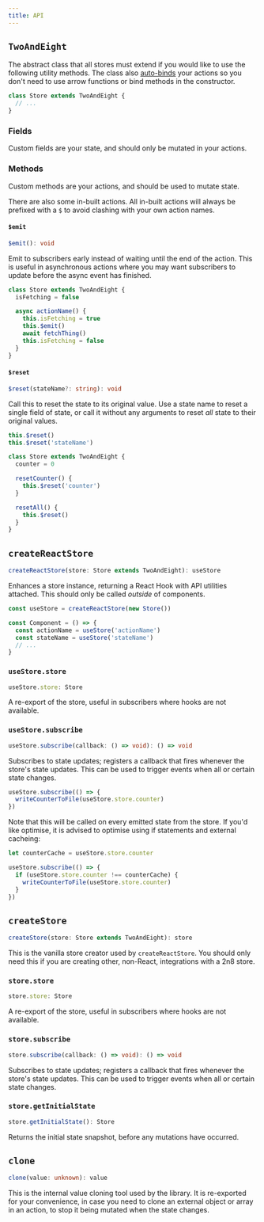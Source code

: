 ```yaml
---
title: API
---
```


## `TwoAndEight`

The abstract class that all stores must extend if you would like to use the
following utility methods. The class also
[auto-binds](https://www.npmjs.com/package/auto-bind) your actions so you don't
need to use arrow functions or bind methods in the constructor.

```ts
class Store extends TwoAndEight {
  // ...
}
```

### Fields

Custom fields are your state, and should only be mutated in your actions.

### Methods

Custom methods are your actions, and should be used to mutate state.

There are also some in-built actions. All in-built actions will always be
prefixed with a `$` to avoid clashing with your own action names.

#### `$emit`

```ts
$emit(): void
```

Emit to subscribers early instead of waiting until the end of the action. This
is useful in asynchronous actions where you may want subscribers to update
before the async event has finished.

```ts
class Store extends TwoAndEight {
  isFetching = false

  async actionName() {
    this.isFetching = true
    this.$emit()
    await fetchThing()
    this.isFetching = false
  }
}
```

#### `$reset`

```ts
$reset(stateName?: string): void
```

Call this to reset the state to its original value. Use a state name to reset a
single field of state, or call it without any arguments to reset _all_ state to
their original values.

```ts
this.$reset()
this.$reset('stateName')
```

```ts
class Store extends TwoAndEight {
  counter = 0

  resetCounter() {
    this.$reset('counter')
  }

  resetAll() {
    this.$reset()
  }
}
```

## `createReactStore`

```ts
createReactStore(store: Store extends TwoAndEight): useStore
```

Enhances a store instance, returning a React Hook with API utilities attached.
This should only be called _outside_ of components.

```ts
const useStore = createReactStore(new Store())

const Component = () => {
  const actionName = useStore('actionName')
  const stateName = useStore('stateName')
  // ...
}
```

### `useStore.store`

```ts
useStore.store: Store
```

A re-export of the store, useful in subscribers where hooks are not available.

### `useStore.subscribe`

```ts
useStore.subscribe(callback: () => void): () => void
```

Subscribes to state updates; registers a callback that fires whenever the
store's state updates. This can be used to trigger events when all or certain
state changes.

```ts
useStore.subscribe(() => {
  writeCounterToFile(useStore.store.counter)
})
```

Note that this will be called on every emitted state from the store. If you'd
like optimise, it is advised to optimise using if statements and external
cacheing:

```ts
let counterCache = useStore.store.counter

useStore.subscribe(() => {
  if (useStore.store.counter !== counterCache) {
    writeCounterToFile(useStore.store.counter)
  }
})
```

## `createStore`

```ts
createStore(store: Store extends TwoAndEight): store
```

This is the vanilla store creator used by `createReactStore`. You should only
need this if you are creating other, non-React, integrations with a 2n8 store.

### `store.store`

```ts
store.store: Store
```

A re-export of the store, useful in subscribers where hooks are not available.

### `store.subscribe`

```ts
store.subscribe(callback: () => void): () => void
```

Subscribes to state updates; registers a callback that fires whenever the
store's state updates. This can be used to trigger events when all or certain
state changes.

### `store.getInitialState`

```ts
store.getInitialState(): Store
```

Returns the initial state snapshot, before any mutations have occurred.

## `clone`

```ts
clone(value: unknown): value
```

This is the internal value cloning tool used by the library. It is re-exported
for your convenience, in case you need to clone an external object or array in
an action, to stop it being mutated when the state changes.
